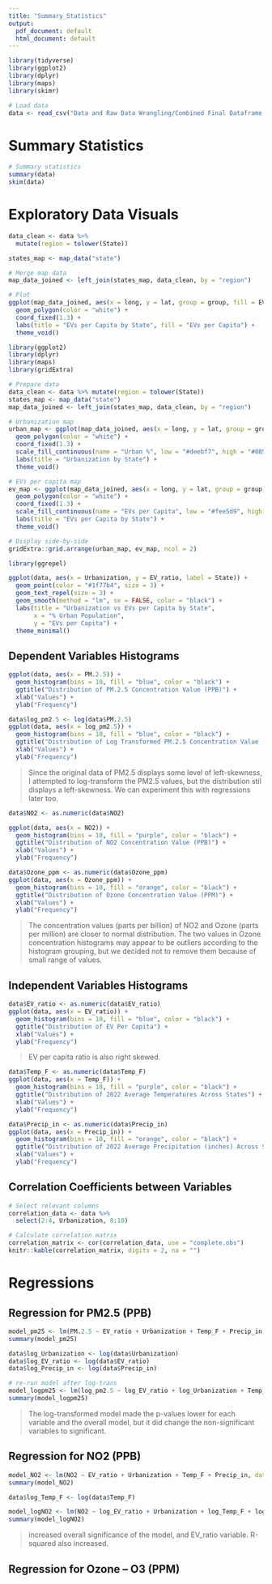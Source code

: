 ```yaml
---
title: "Summary_Statistics"
output:
  pdf_document: default
  html_document: default
---
```


```r
library(tidyverse)
library(ggplot2)
library(dplyr)
library(maps)
library(skimr)
```

```r
# Load data
data <- read_csv("Data and Raw Data Wrangling/Combined Final Dataframe.csv")
```

# Summary Statistics

```r
# Summary statistics
summary(data)
skim(data)
```

# Exploratory Data Visuals

```r
data_clean <- data %>%
  mutate(region = tolower(State))

states_map <- map_data("state")

# Merge map data
map_data_joined <- left_join(states_map, data_clean, by = "region")

# Plot
ggplot(map_data_joined, aes(x = long, y = lat, group = group, fill = EV_ratio)) +
  geom_polygon(color = "white") +
  coord_fixed(1.3) +
  labs(title = "EVs per Capita by State", fill = "EVs per Capita") +
  theme_void()
```



```r
library(ggplot2)
library(dplyr)
library(maps)
library(gridExtra)

# Prepare data
data_clean <- data %>% mutate(region = tolower(State))
states_map <- map_data("state")
map_data_joined <- left_join(states_map, data_clean, by = "region")

# Urbanization map
urban_map <- ggplot(map_data_joined, aes(x = long, y = lat, group = group, fill = Urbanization)) +
  geom_polygon(color = "white") +
  coord_fixed(1.3) +
  scale_fill_continuous(name = "Urban %", low = "#deebf7", high = "#08519c") +
  labs(title = "Urbanization by State") +
  theme_void()

# EVs per capita map
ev_map <- ggplot(map_data_joined, aes(x = long, y = lat, group = group, fill = EV_ratio)) +
  geom_polygon(color = "white") +
  coord_fixed(1.3) +
  scale_fill_continuous(name = "EVs per Capita", low = "#fee5d9", high = "#a50f15") +
  labs(title = "EVs per Capita by State") +
  theme_void()

# Display side-by-side
gridExtra::grid.arrange(urban_map, ev_map, ncol = 2)
```

```r
library(ggrepel)

ggplot(data, aes(x = Urbanization, y = EV_ratio, label = State)) +
  geom_point(color = "#1f77b4", size = 3) +
  geom_text_repel(size = 3) +
  geom_smooth(method = "lm", se = FALSE, color = "black") +
  labs(title = "Urbanization vs EVs per Capita by State",
       x = "% Urban Population",
       y = "EVs per Capita") +
  theme_minimal()
```


## Dependent Variables Histograms 

```r
ggplot(data, aes(x = PM.2.5)) +
  geom_histogram(bins = 10, fill = "blue", color = "black") +
  ggtitle("Distribution of PM.2.5 Concentration Value (PPB)") +
  xlab("Values") +
  ylab("Frequency")
```


```r
data$log_pm2.5 <- log(data$PM.2.5)
ggplot(data, aes(x = log_pm2.5)) +
  geom_histogram(bins = 10, fill = "blue", color = "black") +
  ggtitle("Distribution of Log Transformed PM.2.5 Concentration Value (PPB)") +
  xlab("Values") +
  ylab("Frequency")
```
> Since the original data of PM2.5 displays some level of left-skewness, I attempted to log-transform the PM2.5 values, but the distribution stil displays a left-skewness. We can experiment this with regressions later too.



```r
data$NO2 <- as.numeric(data$NO2)

ggplot(data, aes(x = NO2)) +
  geom_histogram(bins = 10, fill = "purple", color = "black") +
  ggtitle("Distribution of NO2 Concentration Value (PPB)") +
  xlab("Values") +
  ylab("Frequency")
```



```r
data$Ozone_ppm <- as.numeric(data$Ozone_ppm)
ggplot(data, aes(x = Ozone_ppm)) +
  geom_histogram(bins = 10, fill = "orange", color = "black") +
  ggtitle("Distribution of Ozone Concentration Value (PPM)") +
  xlab("Values") +
  ylab("Frequency")
```
> The concentration values (parts per billion) of NO2 and Ozone (parts per million) are closer to normal distribution. 
> The two values in Ozone concentration histograms may appear to be outliers according to the histogram grouping, but we decided not to remove them because of small range of values.

## Independent Variables Histograms
```r
data$EV_ratio <- as.numeric(data$EV_ratio)
ggplot(data, aes(x = EV_ratio)) +
  geom_histogram(bins = 10, fill = "blue", color = "black") +
  ggtitle("Distribution of EV Per Capita") +
  xlab("Values") +
  ylab("Frequency")
```
> EV per capita ratio is also right skewed.


```r
data$Temp_F <- as.numeric(data$Temp_F)
ggplot(data, aes(x = Temp_F)) +
  geom_histogram(bins = 10, fill = "purple", color = "black") +
  ggtitle("Distribution of 2022 Average Temperatures Across States") +
  xlab("Values") +
  ylab("Frequency")
```


```r
data$Precip_in <- as.numeric(data$Precip_in)
ggplot(data, aes(x = Precip_in)) +
  geom_histogram(bins = 10, fill = "orange", color = "black") +
  ggtitle("Distribution of 2022 Average Precipitation (inches) Across States") +
  xlab("Values") +
  ylab("Frequency")
```

## Correlation Coefficients between Variables
```r
# Select relevant columns
correlation_data <- data %>%
  select(2:4, Urbanization, 8:10)

# Calculate correlation matrix
correlation_matrix <- cor(correlation_data, use = "complete.obs")
knitr::kable(correlation_matrix, digits = 2, na = "")
```



# Regressions

## Regression for PM2.5 (PPB)

```r
model_pm25 <- lm(PM.2.5 ~ EV_ratio + Urbanization + Temp_F + Precip_in, data = data)
summary(model_pm25)
```
```r
data$log_Urbanization <- log(data$Urbanization)
data$log_EV_ratio <- log(data$EV_ratio)
data$log_Precip_in <- log(data$Precip_in)
```


```r
# re-run model after log-trans
model_logpm25 <- lm(log_pm2.5 ~ log_EV_ratio + log_Urbanization + Temp_F + log_Precip_in, data = data)
summary(model_logpm25)
```
> The log-transformed model made the p-values lower for each variable and the overall model, but it did change the non-significant variables to significant.


## Regression for NO2 (PPB)

```r
model_NO2 <- lm(NO2 ~ EV_ratio + Urbanization + Temp_F + Precip_in, data = data)
summary(model_NO2)

```

```r
data$log_Temp_F <- log(data$Temp_F)

model_logNO2 <- lm(NO2 ~ log_EV_ratio + Urbanization + log_Temp_F + log_Precip_in, data = data)
summary(model_logNO2)
```
> increased overall significance of the model, and EV_ratio variable. R-squared also increased.

## Regression for Ozone -- O3 (PPM)


